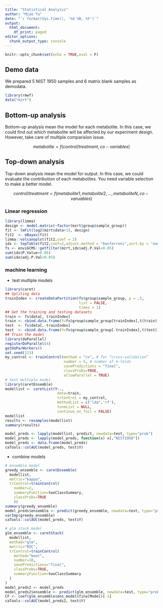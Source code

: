 ```yaml
---
title: "Statistical Analysis"
author: "Miao Yu"
date: "`r format(Sys.time(), '%d %B, %Y')`"
output:
  html_document:
    df_print: paged
editor_options: 
  chunk_output_type: console
---
```


```r
knitr::opts_chunk$set(echo = TRUE,eval = F)
```

## Demo data

We prepared 5 NIST 1950 samples and 6 matrix blank samples as demodata.

```r
library(rmwf)
data("mzrt")
```

## Bottom-up analysis

Bottom-up analysis mean the model for each metabolite. In this case, we could find out which metabolite will be affected by our experiment design. However, take care of multiple comparision issue.

$$
metabolite = f(control/treatment, co-variables)
$$

## Top-down analysis

Top-down analysis mean the model for output. In this case, we could evaluate the contribution of each metabolites. You need variable selection to make a better model.

$$
control/treatment = f(metabolite 1,metabolite 2,...,metaboliteN,co-varuables)
$$


### Linear regression

```r
library(limma)
design <- model.matrix(~factor(mzrt$group$sample_group))
fit <- lmFit(log2(mzrt$data+1), design)
fit2  <- eBayes(fit)
limma::volcanoplot(fit2,coef = 2)
idx <- topTable(fit2,coef=2,adjust.method = "bonferroni",sort.by = 'none',number = nrow(fit2))
fs <- enviGCMS::getfilter(mzrt,idx$adj.P.Val<0.05)
sum(idx$P.Value<0.05)
sum(idx$adj.P.Val<0.05)
```

### machine learning

- test multiple models

```r
library(caret)
## Spliting data
trainIndex <- createDataPartition(fs$group$sample_group, p = .5, 
                                  list = FALSE, 
                                  times = 1)
## Get the training and testing datasets
train <- fs$data[, trainIndex]
train <- cbind.data.frame(Y=fs$group$sample_group[trainIndex],t(train))
test  <- fs$data[,-trainIndex]
test  <- cbind.data.frame(Y=fs$group$sample_group[-trainIndex],t(test))
## Train the model
library(doParallel)
registerDoParallel(4)
getDoParWorkers()
set.seed(123)
my_control <- trainControl(method = "cv", # for “cross-validation”
                           number = 5, # number of k-folds
                           savePredictions = "final",
                           classProbs=TRUE,
                           allowParallel = TRUE)
# test multiple model
library(caretEnsemble)
modellist <- caretList(Y~.,
                        data=train,
                        trControl = my_control,
                        methodList = c("lda",'rf'),
                        tuneList = NULL,
                        continue_on_fail = FALSE)
modellist
results <- resamples(modellist)
summary(results)

model_preds <- lapply(modellist, predict, newdata=test, type="prob")
model_preds <- lapply(model_preds, function(x) x[,"NIST1950"])
model_preds <- data.frame(model_preds)
caTools::colAUC(model_preds, test$Y)
```

- combine models

```r
# ensemble model
greedy_ensemble <- caretEnsemble(
  modellist, 
  metric="kappa",
  trControl=trainControl(
    number=2,
    summaryFunction=twoClassSummary,
    classProbs=TRUE
    ))
summary(greedy_ensemble)
model_preds$ensemble <- predict(greedy_ensemble, newdata=test, type="prob")
varImp(greedy_ensemble)
caTools::colAUC(model_preds, test$Y)

# glm stack model
glm_ensemble <- caretStack(
  modellist,
  method="glm",
  metric="ROC",
  trControl=trainControl(
    method="boot",
    number=10,
    savePredictions="final",
    classProbs=TRUE,
    summaryFunction=twoClassSummary
  )
)
model_preds2 <- model_preds
model_preds2$ensemble <- predict(glm_ensemble, newdata=test, type="prob")
CF <- coef(glm_ensemble$ens_model$finalModel)[-1]
caTools::colAUC(model_preds2, test$Y)
```
